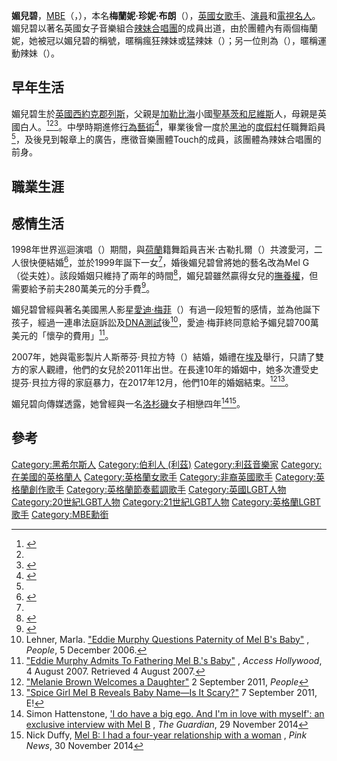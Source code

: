 {{Infobox person
| name            = 媚兒碧
| honorific_suffix= [[大英帝國勳章|MBE]]
| image           = Mel B New York 2017.jpg
| caption         = 攝於2017年1月
| background      = solo_singer
| birth_name      = Melanie Janine Brown
| alias           = Melanie B <br>Scary Spice <br>Melanie G <br>Mel B <br>Scary
| birth_date      = {{Birth date and age|1975|5|29|df=yes}}
| birth_place     = {{UK}}[[西約克郡|西約克郡]][[列斯|列斯]]<ref name="Lambert">{{Cite news|first=Victoria|last=Lambert|url=http://www.theguardian.com/lifeandstyle/2011/jun/18/mel-b-spice-girls-family-values|title=Mel B: My family values|work=[[The_Guardian|The Guardian]]|date=18 June 2011|accessdate=2015-07-13|archive-date=2020-12-09|archive-url=https://web.archive.org/web/20201209050549/https://www.theguardian.com/lifeandstyle/2011/jun/18/mel-b-spice-girls-family-values|dead-url=no}}</ref>
| occupation      = [[歌手|歌手]]、[[詞曲作者|詞曲作者]]、[[演員|演員]]、[[電視名人|電視名人]]、[[舞蹈家|舞蹈家]]、[[家庭暴力倡導者|家庭暴力倡導者]]、[[旅遊大使|旅遊大使]]
| education       = 
| net worth       = 3.3千萬美元（2015年估算）
| television      = {{Plainlist |
* [[全美一叮|全美一叮]]
* [[好聲音|好聲音]]
* [[X音素|X音素]]
* {{link-en|全澳一叮|Australia's Got Talent}}
}}
| spouse = {{Plainlist |
* {{marriage|吉米·古勒扎爾|1998|2000|reason=divorced}}
* {{marriage|斯蒂芬·貝拉方特|2007|2017|reason=divorced}}
}}
| partner = [[愛迪·梅菲|愛迪·梅菲]] (2006–07)
| children = 3
| module = {{Infobox musical artist |embed=yes
| background      = solo_singer
| years_active    = 1994年至今
| genre           = {{Flatlist |
* [[節奏藍調|節奏藍調]]
* [[嘻哈音樂|嘻哈]]
* [[流行_(音樂類型)|流行]]
* [[舞蹈流行音樂|舞蹈流行]]
}}
| instrument      = 唱歌
| label           = {{Flatlist |
* [[Virgin_Records|Virgin]]
* Amber Café
* [[EMI|EMI Music Australia]]
}}
| associated_acts = {{Flatlist |
* [[Spice_Girls|Spice Girls]]
}}
| website         = {{URL|melaniebrown.com}}
}}}}
'''媚兒碧'''，[[大英帝國勳章|MBE]]（{{lang-en|Mel B}}，{{bd|1975年|5月29日}}），本名'''梅蘭妮·珍妮·布朗'''（{{lang-en|Melanie Janine Brown}}），[[英國|英國]][[女歌手|女歌手]]、[[演員|演員]]和[[電視名人|電視名人]]。媚兒碧以著名英國女子音樂組合[[辣妹合唱團|辣妹合唱團]]的成員出道，由於團體內有兩個梅蘭妮，她被冠以媚兒碧的稱號，暱稱瘋狂辣妹或猛辣妹（{{lang|en|Scary Spice}}）；另一位則為{{link-en|媚兒喜|Mel C}}（{{lang|en|Mel C}}），暱稱運動辣妹（{{lang|en|Sporty Spice}}）。

==早年生活==
媚兒碧生於[[英國|英國]][[西約克郡|西約克郡]][[列斯|列斯]]，父親是[[加勒比海|加勒比海]]小國[[聖基茨和尼維斯|聖基茨和尼維斯]]人，母親是英國白人。<ref>{{Cite web |url=https://books.google.ca/books?id=eaxbWJ7dpu8C&pg=PT41&dq=%22Even+before+she+had+a+stud+rammed+through+her+tongue%22&hl=en&sa=X&ei=kv87Vf7LOpHlsASuooCoDg&ved=0CBMQ6AEwAA |title=存档副本 |access-date=2015-07-13 |archive-date=2018-11-17 |archive-url=https://web.archive.org/web/20181117192951/https://books.google.ca/books?id=eaxbWJ7dpu8C&pg=PT41&dq=%22Even+before+she+had+a+stud+rammed+through+her+tongue%22&hl=en&sa=X&ei=kv87Vf7LOpHlsASuooCoDg&ved=0CBMQ6AEwAA |dead-url=no }}</ref><ref name="Lambert" /><ref>{{Cite web |url=http://www.biography.com/people/melanie-brown-20866837 |title=Mel B biography |access-date=2015-07-13 |archive-date=2019-04-03 |archive-url=https://web.archive.org/web/20190403103537/https://www.biography.com/people/melanie-brown-20866837 |dead-url=no }}</ref>。中學時期進修[[行為藝術|行為藝術]]<ref name="Melanie Brown">{{Cite web |url=http://www.melaniebrown.com/biography/ |title=Melanie Brown, Biography |access-date=2015-07-13 |archive-date=2012-04-27 |archive-url=https://web.archive.org/web/20120427104435/http://www.melaniebrown.com/biography/ |dead-url=yes }}</ref>，畢業後曾一度於[[黑池|黑池]]的[[度假村|度假村]]任職舞蹈員<ref name="Melanie Brown"/>，及後見到報章上的廣告，應徵音樂團體Touch的成員，該團體為辣妹合唱團的前身。

==職業生涯==

==感情生活==
1998年世界巡迴演唱（{{lang|en|Spiceworld Tour}}）期間，與[[荷蘭|荷蘭]]籍舞蹈員吉米·古勒扎爾（{{lang|en| Jimmy Gulzar}}）共渡愛河，二人很快便結婚<ref name="people">{{cite news|url=http://www.people.com/people/archive/article/0,,20133083,00.html|title=Bitter Season|author=Steve Dougherty|work=[[People_(magazine)|People]]|date=27 November 2000|accessdate=9 July 2012|archive-date=2017-04-04|archive-url=https://web.archive.org/web/20170404165002/http://people.com/archive/bitter-season-vol-54-no-22/|dead-url=yes}}</ref>，並於1999年誕下一女<ref name="people" />，婚後媚兒碧曾將她的藝名改為Mel G（從夫姓）。該段婚姻只維持了兩年的時間<ref>{{cite news|url=http://news.bbc.co.uk/1/hi/entertainment/1027260.stm|title=Mel B settles with ex-husband|date=16 November 2000|publisher=BBC News|accessdate=2015-07-13|archive-date=2004-05-12|archive-url=https://web.archive.org/web/20040512214946/http://news.bbc.co.uk/1/hi/entertainment/1027260.stm|dead-url=no}}</ref>，媚兒碧雖然贏得女兒的[[撫養權|撫養權]]，但需要給予前夫280萬美元的分手費<ref>{{cite news|url=http://news.bbc.co.uk/1/hi/entertainment/981109.stm|title=Mel B settles access case|date=20 October 2000|publisher=BBC News|accessdate=2015-07-13|archive-date=2017-08-17|archive-url=https://web.archive.org/web/20170817164957/http://news.bbc.co.uk/1/hi/entertainment/981109.stm|dead-url=no}}</ref>。

媚兒碧曾經與著名美國黑人影星[[愛迪·梅菲|愛迪·梅菲]]（{{lang|en|Eddie Murphy}}）有過一段短暫的感情，並為他誕下孩子，經過一連串法庭訴訟及[[親子鑑定|DNA測試]]後<ref>Lehner, Marla. [http://www.people.com/people/article/0,,1566035,00.html "Eddie Murphy Questions Paternity of Mel B's Baby"] {{Webarchive|url=https://archive.is/20120530/http://www.people.com/people/article/0,,1566035,00.html |date=2012-05-30 }}, ''People'', 5 December 2006.</ref>，愛迪·梅菲終同意給予媚兒碧700萬美元的「懷孕的費用」<ref>[http://www.accesshollywood.com/news/ah6332.shtml "Eddie Murphy Admits To Fathering Mel B.'s Baby"] {{Wayback|url=http://www.accesshollywood.com/news/ah6332.shtml |date=20080103090317 }}, ''Access Hollywood'', 4 August 2007. Retrieved 4 August 2007.</ref>。

2007年，她與電影製片人斯蒂芬·貝拉方特（{{lang|en|Stephen Belafonte}}）結婚，婚禮在[[埃及|埃及]]舉行，只請了雙方的家人觀禮，他們的女兒於2011年出世。在長達10年的婚姻中，她多次遭受史提芬·貝拉方得的家庭暴力，在2017年12月，他們10年的婚姻結束。<ref name=people2011baby>[http://celebritybabies.people.com/2011/09/02/melanie-brown-welcomes-a-daughter/ "Melanie Brown Welcomes a Daughter"] {{Wayback|url=http://celebritybabies.people.com/2011/09/02/melanie-brown-welcomes-a-daughter/ |date=20170316005037 }} 2 September 2011, ''People''</ref><ref>[http://au.eonline.com/news/spice_girl_mel_b_reveals_baby/261780 "Spice Girl Mel B Reveals Baby Name—Is It Scary?"] {{Webarchive|url=https://archive.is/20141229224621/http://au.eonline.com/news/spice_girl_mel_b_reveals_baby/261780 |date=2014-12-29 }} 7 September 2011, E!</ref>。

媚兒碧向傳媒透露，她曾經與一名[[洛杉磯|洛杉磯]]女子相戀四年<ref>Simon Hattenstone, [http://www.theguardian.com/music/2014/nov/29/mel-b-x-factor 'I do have a big ego. And I'm in love with myself': an exclusive interview with Mel B] {{Wayback|url=http://www.theguardian.com/music/2014/nov/29/mel-b-x-factor |date=20201212120050 }}, ''The Guardian'', 29 November 2014</ref><ref>Nick Duffy, [http://www.pinknews.co.uk/2014/11/30/mel-b-i-had-a-four-year-relationship-with-a-woman/ Mel B: I had a four-year relationship with a woman] {{Wayback|url=http://www.pinknews.co.uk/2014/11/30/mel-b-i-had-a-four-year-relationship-with-a-woman/ |date=20200214094605 }}, ''Pink News'', 30 November 2014</ref>。

==參考==
{{reflist}}

{{Authority control}}

{{DEFAULTSORT:Mel B}}
[[Category:黑希尔斯人|Category:黑希尔斯人]]
[[Category:伯利人_(利茲)|Category:伯利人 (利茲)]]
[[Category:利茲音樂家|Category:利茲音樂家]]
[[Category:在美國的英格蘭人|Category:在美國的英格蘭人]]
[[Category:英格蘭女歌手|Category:英格蘭女歌手]]
[[Category:非裔英國歌手|Category:非裔英國歌手]]
[[Category:英格蘭創作歌手|Category:英格蘭創作歌手]]
[[Category:英格蘭節奏藍調歌手|Category:英格蘭節奏藍調歌手]]
[[Category:英國LGBT人物|Category:英國LGBT人物]]
[[Category:20世紀LGBT人物|Category:20世紀LGBT人物]]
[[Category:21世紀LGBT人物|Category:21世紀LGBT人物]]
[[Category:英格蘭LGBT歌手|Category:英格蘭LGBT歌手]]
[[Category:MBE勳銜|Category:MBE勳銜]]